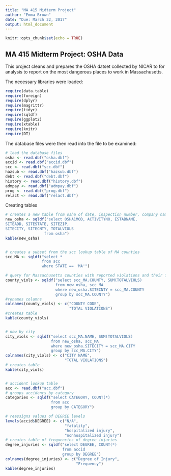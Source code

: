 ```yaml
---
title: "MA 415 Midterm Project"
author: "Emma Brown"
date: "Due: March 22, 2017"
output: html_document
---
```


```r
knitr::opts_chunk$set(echo = TRUE)
```

## MA 415 Midterm Project: OSHA Data

This project cleans and prepares the OSHA datset collected by NICAR to for analysis to report on the most dangerous places to work in Massachusetts.

The necessary libraries were loaded:

```r
require(data.table)
require(foreign)
require(dplyr)
require(magrittr)
require(tidyr)
require(sqldf)
require(ggplot2)
require(xtable)
require(knitr)
require(DT)
```

The database files were then read into the file to be examined:

```r
# load the database files
osha <- read.dbf("osha.dbf")
accid <- read.dbf("accid.dbf")
scc <- read.dbf("scc.dbf")
hazsub <- read.dbf("hazsub.dbf")
debt <- read.dbf("debt.dbf")
history <- read.dbf("history.dbf")
admpay <- read.dbf("admpay.dbf")
prog <- read.dbf("prog.dbf")
relact <- read.dbf("relact.dbf")
```

Creating tables

```r
# creates a new table from osha of date, inspection number, company name, address, state, zip code, city, county, and total violations
new_osha <- sqldf("select OSHA1MOD, ACTIVITYNO, ESTABNAME,
SITEADD, SITESTATE, SITEZIP, 
SITECITY, SITECNTY, TOTALVIOLS
                 from osha")
kable(new_osha)


# creates a subset from the scc lookup table of MA counties
scc_MA <- sqldf("select *
                from scc
                where STATE == 'MA'")

# query for Massachusetts counties with reported violations and their frequencies
county_viols <- sqldf("select scc_MA.COUNTY, SUM(TOTALVIOLS)
                      from new_osha, scc_MA
                      where new_osha.SITECNTY = scc_MA.COUNTY
                      group by scc_MA.COUNTY")
#renames columns
colnames(county_viols) <- c("COUNTY CODE",
                            "TOTAL VIOLATIONS")
#creates table
kable(county_viols)


# now by city
city_viols <- sqldf("select scc_MA.NAME, SUM(TOTALVIOLS)
                    from new_osha, scc_MA
                    where new_osha.SITECITY = scc_MA.CITY
                    group by scc_MA.CITY")
colnames(city_viols) <- c("CITY NAME",
                          "TOTAL VIOLATIONS")
# creates table
kable(city_viols)


# accident lookup table
acc <- read.dbf("acc.dbf")
# groups accidents by category
categories <- sqldf("select CATEGORY, COUNT(*)
                    from acc
                    group by CATEGORY")

# reassigns values of DEGREE levels
levels(accid$DEGREE) <- c("N/A",
                          "fatality",
                          "hospitalized injury",
                          "nonhospitalized injury")
# creates table of frequencies of degree injuries
degree_injuries <- sqldf("select DEGREE, COUNT(*)
                         from accid
                         group by DEGREE")
colnames(degree_injuries) <- c("Degree of Injury",
                               "Frequency")
kable(degree_injuries)


```

